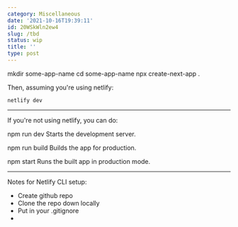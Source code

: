 ```yaml
---
category: Miscellaneous
date: '2021-10-16T19:39:11'
id: 20WSkWln2ew4
slug: /tbd
status: wip
title: ''
type: post
---
```


mkdir some-app-name
cd some-app-name
npx create-next-app . 

Then, assuming you're using netlify:

    netlify dev
    

---

If you're not using netlify, you can do:

  npm run dev
    Starts the development server.

  npm run build
    Builds the app for production.

  npm start
    Runs the built app in production mode.


---

Notes for Netlify CLI setup:

- Create github repo
- Clone the repo down locally
- Put in your .gitignore
-